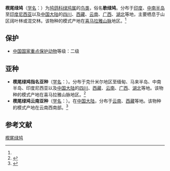 {{Speciesbox
| name = 楔尾绿鸠
| status = LC | status_system = iucn3.1 | status_ref = <ref name=iucn>{{IUCN2008|  assessors = [[BirdLife_International|BirdLife International]] | year = 2009 | id = 143641 | title = Treron sphenurus |downloaded = 2010-8-30}}</ref>
| image = Wedge-tailed Green Pigeon.jpg
| genus = Treron
| species = sphenura
| authority = (Vigors)<ref name='id2096'>{{cite web| url =http://www.bioinfo.cn/db05/BjdwSpecies.php?action=view&id=2096| title =楔尾绿鸠| work =《中国动物物种编目数据库》| publisher =中国科学院微生物研究所| author =中国科学院动物研究所| accessdate =2009-04-04| deadurl =yes| archiveurl =https://web.archive.org/web/20160305002448/http://www.bioinfo.cn/db05/BjdwSpecies.php?action=view&id=2096| archivedate =2016-03-05}}</ref>
}}

'''楔尾绿鸠'''（[[学名|学名]]：{{lang|la|''Treron sphenura''}}）为[[鸠鸽科|鸠鸽科]][[绿鸠属|绿鸠属]]的[[鸟类|鸟类]]，俗名'''歌绿鸠'''。分布于[[印度|印度]]、[[中南半岛|中南半岛]]至[[印度尼西亚|印度尼西亚]]以及[[中国大陆|中国大陆]]的[[四川|四川]]、[[西藏|西藏]]、[[云南|云南]]、[[广西|广西]]、[[湖北|湖北]]等地，主要栖息于山区阔叶林或混交林。该物种的模式产地在[[喜马拉雅山脉|喜马拉雅山脉]]地区。<ref name='id2096'/>

==保护==
*[[中國國家重點保護野生動物名錄|中国国家重点保护动物]]等级：二级

==亚种==
*'''楔尾绿鸠指名亚种'''（[[学名|学名]]：{{lang|la|''Treron sphenura sphenura''}}）。分布于克什米尔地区至缅甸、马来半岛、中南半岛、印度尼西亚以及[[中国大陆|中国大陆]]的[[四川|四川]]、[[西藏|西藏]]、[[云南|云南]]、[[广西|广西]]、[[湖北|湖北]]等地。该物种的模式产地在喜马拉雅山脉地区。<ref name='id2097'>{{cite web| url =http://www.bioinfo.cn/db05/BjdwSpecies.php?action=view&id=2097| title =楔尾绿鸠指名亚种| work =《中国动物物种编目数据库》| publisher =中国科学院微生物研究所| author =中国科学院动物研究所| accessdate =2009-04-04| deadurl =yes| archiveurl =https://web.archive.org/web/20160305065353/http://www.bioinfo.cn/db05/BjdwSpecies.php?action=view&id=2097| archivedate =2016-03-05}}</ref>
*'''楔尾绿鸠云南亚种'''（[[学名|学名]]：{{lang|la|''Treron sphenura yunnanensis''}}）。在[[中国大陆|中国大陆]]，分布于[[云南|云南]]、[[西藏|西藏]]等地。该物种的模式产地在云南西南部。<ref name='id2098'>{{cite web| url =http://www.bioinfo.cn/db05/BjdwSpecies.php?action=view&id=2098| title =楔尾绿鸠云南亚种| work =《中国动物物种编目数据库》| publisher =中国科学院微生物研究所| author =中国科学院动物研究所| accessdate =2009-04-04| deadurl =yes| archiveurl =https://web.archive.org/web/20160305102139/http://www.bioinfo.cn/db05/BjdwSpecies.php?action=view&id=2098| archivedate =2016-03-05}}</ref>

== 参考文献 ==
{{reflist}}
{{Taxonbar|from=Q507590}}

[[Category:绿鸠属|楔尾绿鸠]]